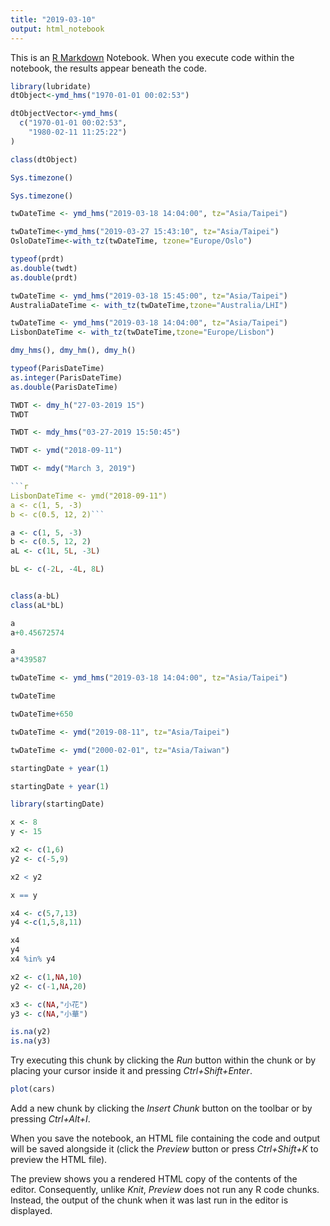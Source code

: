 ```yaml
---
title: "2019-03-10"
output: html_notebook
---
```


This is an [R Markdown](http://rmarkdown.rstudio.com) Notebook. When you execute code within the notebook, the results appear beneath the code. 
```r
library(lubridate)
dtObject<-ymd_hms("1970-01-01 00:02:53")
```

```r
dtObjectVector<-ymd_hms(
  c("1970-01-01 00:02:53",
    "1980-02-11 11:25:22")
)
```

```r
class(dtObject)
```

```r
Sys.timezone()
```

```r
Sys.timezone()
```

```r
twDateTime <- ymd_hms("2019-03-18 14:04:00", tz="Asia/Taipei")
```

```r
twDateTime<-ymd_hms("2019-03-27 15:43:10", tz="Asia/Taipei")
OsloDateTime<-with_tz(twDateTime, tzone="Europe/Oslo")
```

```r
typeof(prdt)
as.double(twdt)
as.double(prdt)
```

```r
twDateTime <- ymd_hms("2019-03-18 15:45:00", tz="Asia/Taipei")
AustraliaDateTime <- with_tz(twDateTime,tzone="Australia/LHI")
```

```r
twDateTime <- ymd_hms("2019-03-18 14:04:00", tz="Asia/Taipei")
LisbonDateTime <- with_tz(twDateTime,tzone="Europe/Lisbon")
```

```r
dmy_hms(), dmy_hm(), dmy_h()
```

```r
typeof(ParisDateTime)
as.integer(ParisDateTime)
as.double(ParisDateTime)
```

```r
TWDT <- dmy_h("27-03-2019 15")
TWDT
```

```r
TWDT <- mdy_hms("03-27-2019 15:50:45")
```

```r
TWDT <- ymd("2018-09-11")
```

```r
TWDT <- mdy("March 3, 2019")
```



```r
```r
LisbonDateTime <- ymd("2018-09-11")
a <- c(1, 5, -3)
b <- c(0.5, 12, 2)```
```

```r
a <- c(1, 5, -3)
b <- c(0.5, 12, 2)
aL <- c(1L, 5L, -3L)

bL <- c(-2L, -4L, 8L)
```

```r
```

```r
class(a-bL)
class(aL*bL)
```

```r
a
a+0.45672574
```

```r
a
a*439587
```

```r
twDateTime <- ymd_hms("2019-03-18 14:04:00", tz="Asia/Taipei")
```
```r
twDateTime

twDateTime+650
```

```r
twDateTime <- ymd("2019-08-11", tz="Asia/Taipei")
```

```r
twDateTime <- ymd("2000-02-01", tz="Asia/Taiwan")
```

```r
startingDate + year(1)
```

```r
startingDate + year(1)
```

```r
library(startingDate)
```

```r
x <- 8
y <- 15

x2 <- c(1,6)
y2 <- c(-5,9)
```

```r
x2 < y2
```

```r
x == y
```

```r
x4 <- c(5,7,13)
y4 <-c(1,5,8,11)

x4 
y4
x4 %in% y4
```

```r
x2 <- c(1,NA,10)
y2 <- c(-1,NA,20)

x3 <- c(NA,"小花")
y3 <- c(NA,"小華")

is.na(y2)
is.na(y3)
```

Try executing this chunk by clicking the *Run* button within the chunk or by placing your cursor inside it and pressing *Ctrl+Shift+Enter*. 

```r
plot(cars)
```

Add a new chunk by clicking the *Insert Chunk* button on the toolbar or by pressing *Ctrl+Alt+I*.

When you save the notebook, an HTML file containing the code and output will be saved alongside it (click the *Preview* button or press *Ctrl+Shift+K* to preview the HTML file).

The preview shows you a rendered HTML copy of the contents of the editor. Consequently, unlike *Knit*, *Preview* does not run any R code chunks. Instead, the output of the chunk when it was last run in the editor is displayed.
